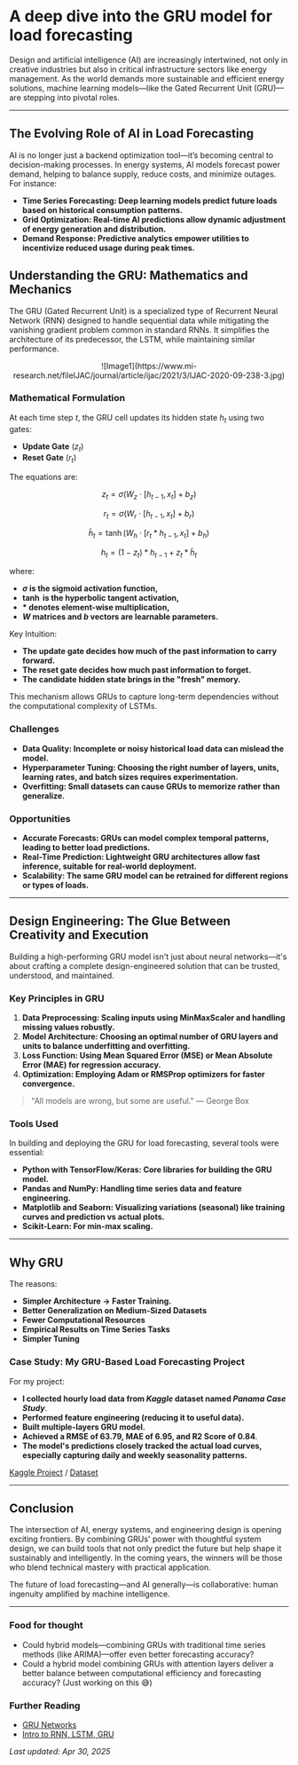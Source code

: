 <Cover
  src="https://media.licdn.com/dms/image/v2/D5612AQHLPqpJqqtSoQ/article-cover_image-shrink_720_1280/article-cover_image-shrink_720_1280/0/1689774200878?e=2147483647&v=beta&t=FN8UC5tMW2Vf0M9PPMID7apIqET3iZBNJluw8cULGGA"
  alt="Image from the movie Alien - from cosmos.com"
  caption="kaggle.com/sohamshee"
/>

# A deep dive into the GRU model for load forecasting

Design and artificial intelligence (AI) are increasingly intertwined, not only in creative industries but also in critical infrastructure sectors like energy management. As the world demands more sustainable and efficient energy solutions, machine learning models—like the Gated Recurrent Unit (GRU)—are stepping into pivotal roles.

---

## The Evolving Role of AI in Load Forecasting

AI is no longer just a backend optimization tool—it’s becoming central to decision-making processes. In energy systems, AI models forecast power demand, helping to balance supply, reduce costs, and minimize outages. For instance:

- **Time Series Forecasting: Deep learning models predict future loads based on historical consumption patterns.**
- **Grid Optimization: Real-time AI predictions allow dynamic adjustment of energy generation and distribution.**
- **Demand Response: Predictive analytics empower utilities to incentivize reduced usage during peak times.**

## Understanding the GRU: Mathematics and Mechanics

The GRU (Gated Recurrent Unit) is a specialized type of Recurrent Neural Network (RNN) designed to handle sequential data while mitigating the vanishing gradient problem common in standard RNNs. It simplifies the architecture of its predecessor, the LSTM, while maintaining similar performance.

<center>
![Image1](https://www.mi-research.net/fileIJAC/journal/article/ijac/2021/3/IJAC-2020-09-238-3.jpg)
</center>

### Mathematical Formulation

At each time step $t$, the GRU cell updates its hidden state $h_t$ using two gates:

- **Update Gate** ($z_t$)
- **Reset Gate** ($r_t$)

The equations are:

$$
z_t = \sigma(W_z \cdot [h_{t-1}, x_t] + b_z)
$$

$$
r_t = \sigma(W_r \cdot [h_{t-1}, x_t] + b_r)
$$

$$
\tilde{h}_t = \tanh(W_h \cdot [r_t \ast h_{t-1}, x_t] + b_h)
$$

$$
h_t = (1 - z_t) \ast h_{t-1} + z_t \ast \tilde{h}_t
$$

where:

- **$\sigma$ is the sigmoid activation function,**
- **$\tanh$ is the hyperbolic tangent activation,**
- **$\ast$ denotes element-wise multiplication,**
- **$W$ matrices and $b$ vectors are learnable parameters.**

Key Intuition:
- **The update gate decides how much of the past information to carry forward.**
- **The reset gate decides how much past information to forget.**
- **The candidate hidden state brings in the "fresh" memory.**

This mechanism allows GRUs to capture long-term dependencies without the computational complexity of LSTMs.

### Challenges

- **Data Quality: Incomplete or noisy historical load data can mislead the model.**
- **Hyperparameter Tuning: Choosing the right number of layers, units, learning rates, and batch sizes requires experimentation.**
- **Overfitting: Small datasets can cause GRUs to memorize rather than generalize.**

### Opportunities

- **Accurate Forecasts: GRUs can model complex temporal patterns, leading to better load predictions.**
- **Real-Time Prediction: Lightweight GRU architectures allow fast inference, suitable for real-world deployment.**
- **Scalability: The same GRU model can be retrained for different regions or types of loads.**

---

## Design Engineering: The Glue Between Creativity and Execution

Building a high-performing GRU model isn't just about neural networks—it's about crafting a complete design-engineered solution that can be trusted, understood, and maintained.

### Key Principles in GRU

1. **Data Preprocessing: Scaling inputs using MinMaxScaler and handling missing values robustly.**
2. **Model Architecture: Choosing an optimal number of GRU layers and units to balance underfitting and overfitting.**
3. **Loss Function: Using Mean Squared Error (MSE) or Mean Absolute Error (MAE) for regression accuracy.**
4. **Optimization: Employing Adam or RMSProp optimizers for faster convergence.**

> "All models are wrong, but some are useful." — George Box

### Tools Used

In building and deploying the GRU for load forecasting, several tools were essential:

- **Python with TensorFlow/Keras: Core libraries for building the GRU model.**
- **Pandas and NumPy: Handling time series data and feature engineering.**
- **Matplotlib and Seaborn: Visualizing variations (seasonal) like training curves and prediction vs actual plots.**
- **Scikit-Learn: For min-max scaling.**

---

## Why GRU

The reasons:

- **Simpler Architecture → Faster Training.**
- **Better Generalization on Medium-Sized Datasets**
- **Fewer Computational Resources**
- **Empirical Results on Time Series Tasks**
- **Simpler Tuning**

### Case Study: My GRU-Based Load Forecasting Project

For my project:

- **I collected hourly load data from *Kaggle* dataset named *Panama Case Study***.
- **Performed feature engineering (reducing it to useful data).**
- **Built multiple-layers GRU model.**
- **Achieved a RMSE of 63.79, MAE of 6.95, and R2 Score of 0.84**.
- **The model's predictions closely tracked the actual load curves, especially capturing daily and weekly seasonality patterns.**

[Kaggle Project](https://www.kaggle.com/code/sohamshee/gru-model-load-forecasting) /
[Dataset](https://www.kaggle.com/datasets/saurabhshahane/electricity-load-forecasting)

---

## Conclusion

The intersection of AI, energy systems, and engineering design is opening exciting frontiers. By combining GRUs' power with thoughtful system design, we can build tools that not only predict the future but help shape it sustainably and intelligently. In the coming years, the winners will be those who blend technical mastery with practical application.

The future of load forecasting—and AI generally—is collaborative: human ingenuity amplified by machine intelligence.

---

### Food for thought

- Could hybrid models—combining GRUs with traditional time series methods (like ARIMA)—offer even better forecasting accuracy?
- Could a hybrid model combining GRUs with attention layers deliver a better balance between computational efficiency and forecasting accuracy? (Just working on this 😅)

### Further Reading

- [GRU Networks](https://www.geeksforgeeks.org/gated-recurrent-unit-networks/)
- [Intro to RNN, LSTM, GRU](https://www.kaggle.com/code/thebrownviking20/intro-to-recurrent-neural-networks-lstm-gru)

*Last updated: Apr 30, 2025*